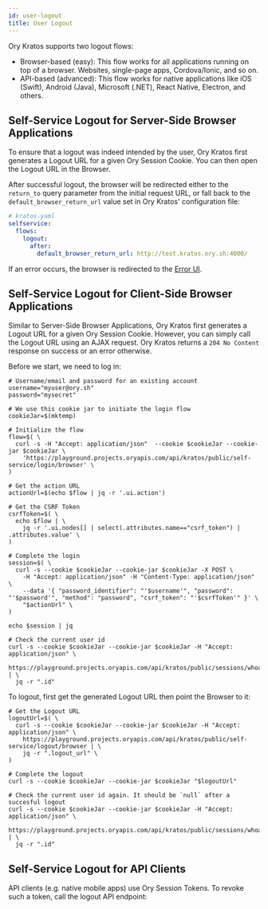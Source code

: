 ```yaml
---
id: user-logout
title: User Logout
---
```


Ory Kratos supports two logout flows:

- Browser-based (easy): This flow works for all applications running on top of a
  browser. Websites, single-page apps, Cordova/Ionic, and so on.
- API-based (advanced): This flow works for native applications like iOS
  (Swift), Android (Java), Microsoft (.NET), React Native, Electron, and others.


## Self-Service Logout for Server-Side Browser Applications

To ensure that a logout was indeed intended by the user, Ory Kratos first
generates a Logout URL for a given Ory Session Cookie. You can then open the
Logout URL in the Browser.


<SelfServiceLogoutBrowserFlow />

After successful logout, the browser will be redirected either to the
`return_to` query parameter from the initial request URL, or fall back to the
`default_browser_return_url` value set in Ory Kratos' configuration file:

```yaml
# kratos.yaml
selfservice:
  flows:
    logout:
      after:
        default_browser_return_url: http://test.kratos.ory.sh:4000/
```

<CodeTabs items={browserFlow} />

If an error occurs, the browser is redirected to the
[Error UI](./user-facing-errors.md).

## Self-Service Logout for Client-Side Browser Applications

Similar to Server-Side Browser Applications, Ory Kratos first generates a Logout
URL for a given Ory Session Cookie. However, you can simply call the Logout URL
using an AJAX request. Ory Kratos returns a `204 No Content` response on success
or an error otherwise.


<SelfServiceLogoutSPAFlow />

Before we start, we need to log in:

```shell
# Username/email and password for an existing account
username="myuser@ory.sh"
password="mysecret"

# We use this cookie jar to initiate the login flow
cookieJar=$(mktemp)

# Initialize the flow
flow=$( \
  curl -s -H "Accept: application/json"  --cookie $cookieJar --cookie-jar $cookieJar \
    'https://playground.projects.oryapis.com/api/kratos/public/self-service/login/browser' \
)

# Get the action URL
actionUrl=$(echo $flow | jq -r '.ui.action')

# Get the CSRF Token
csrfToken=$( \
  echo $flow | \
    jq -r '.ui.nodes[] | select(.attributes.name=="csrf_token") | .attributes.value' \
)

# Complete the login
session=$( \
  curl -s --cookie $cookieJar --cookie-jar $cookieJar -X POST \
    -H "Accept: application/json" -H "Content-Type: application/json" \
    --data '{ "password_identifier": "'$username'", "password": "'$password'", "method": "password", "csrf_token": "'$csrfToken'" }' \
    "$actionUrl" \
)

echo $session | jq

# Check the current user id
curl -s --cookie $cookieJar --cookie-jar $cookieJar -H "Accept: application/json" \
  https://playground.projects.oryapis.com/api/kratos/public/sessions/whoami | \
  jq -r ".id"
```

To logout, first get the generated Logout URL then point the Browser to it:

```shell
# Get the Logout URL
logoutUrl=$( \
  curl -s --cookie $cookieJar --cookie-jar $cookieJar -H "Accept: application/json" \
    https://playground.projects.oryapis.com/api/kratos/public/self-service/logout/browser | \
    jq -r ".logout_url" \
)

# Complete the logout
curl -s --cookie $cookieJar --cookie-jar $cookieJar "$logoutUrl"

# Check the current user id again. It should be `null` after a succesful logout
curl -s --cookie $cookieJar --cookie-jar $cookieJar -H "Accept: application/json" \
  https://playground.projects.oryapis.com/api/kratos/public/sessions/whoami | \
  jq -r ".id"
```

## Self-Service Logout for API Clients

API clients (e.g. native mobile apps) use Ory Session Tokens. To revoke such a
token, call the logout API endpoint:

<CodeTabs items={apiFlow} />
